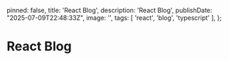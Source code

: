 
  pinned: false,
  title: 'React Blog',
  description: 'React Blog',
  publishDate: "2025-07-09T22:48:33Z",
  image: '',
  tags: [
    'react', 'blog', 'typescript'
  ],
};

# React Blog